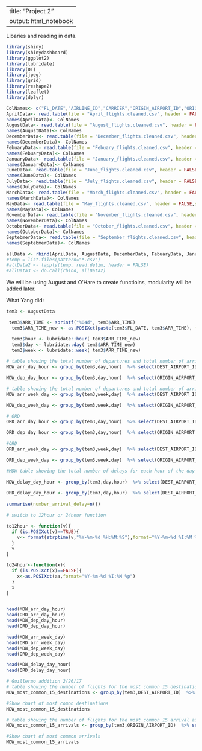 

---
title: "Project 2"
output: html_notebook
---

Libaries and reading in data.

```r
library(shiny)
library(shinydashboard)
library(ggplot2)
library(lubridate)
library(DT)
library(jpeg)
library(grid)
library(reshape2)
library(leaflet)
library(dplyr)

ColNames<- c("FL_DATE","AIRLINE_ID","CARRIER","ORIGIN_AIRPORT_ID","ORIGIN","ORIGIN_CITY_NAME","ORIGIN_STATE_NM","DEST_AIRPORT_ID","DEST_CITY_NAME","DEST_STATE_NM","DEP_TIME","DEP_DELAY","DEP_DELAY_NEW","ARR_TIME","ARR_DELAY","ARR_DELAY_NEW","CANCELLED","CANCELLATION_CODE","DIVERTED","ACTUAL_ELAPSED_TIME","FLIGHTS","DISTANCE","CARRIER_DELAY","WEATHER_DELAY","NAS_DELAY","SECURITY_DELAY","LATE_AIRCRAFT_DELAY")
AprilData<- read.table(file = "April_flights.cleaned.csv", header = FALSE,sep = '\t') 
names(AprilData)<- ColNames
AugustData<- read.table(file = "August_flights.cleaned.csv", header = FALSE,sep = '\t') 
names(AugustData)<- ColNames
DecemberData<- read.table(file = "December_flights.cleaned.csv", header = FALSE,sep = '\t') 
names(DecemberData)<- ColNames
FebuaryData<- read.table(file = "Febuary_flights.cleaned.csv", header = FALSE,sep = '\t') 
names(FebuaryData)<- ColNames
JanuaryData<- read.table(file = "January_flights.cleaned.csv", header = FALSE,sep = '\t') 
names(JanuaryData)<- ColNames
JuneData<- read.table(file = "June_flights.cleaned.csv", header = FALSE,sep = '\t') 
names(JuneData)<- ColNames
JulyData<- read.table(file = "July_flights.cleaned.csv", header = FALSE,sep = '\t') 
names(JulyData)<- ColNames
MarchData<- read.table(file = "March_flights.cleaned.csv", header = FALSE,sep = '\t')
names(MarchData)<- ColNames
MayData<- read.table(file = "May_flights.cleaned.csv", header = FALSE,sep = '\t') 
names(MayData)<- ColNames
NovemberData<- read.table(file = "November_flights.cleaned.csv", header = FALSE,sep = '\t') 
names(NovemberData)<- ColNames
OctoberData<- read.table(file = "October_flights.cleaned.csv", header = FALSE,sep = '\t') 
names(OctoberData)<- ColNames
SeptebmerData<- read.table(file = "September_flights.cleaned.csv", header = FALSE,sep = '\t') 
names(SeptebmerData)<- ColNames

allData <- rbind(AprilData, AugustData, DecemberData, FebuaryData, JanuaryData, JuneData, JulyData, MarchData, MayData, NovemberData, OctoberData, SeptebmerData)
#temp = list.files(pattern="*.csv")
#allData2 <- lapply(temp, read.delim, header = FALSE)
#allData3 <- do.call(rbind, allData2)
```


We will be using August and O'Hare to create functioins, modularity will be added later.

What Yang did:

```r

tem3 <- AugustData

 tem3$ARR_TIME <- sprintf("%04d", tem3$ARR_TIME)
  tem3$ARR_TIME_new <- as.POSIXct(paste(tem3$FL_DATE, tem3$ARR_TIME), format = "%Y-%m-%d %H%M" )

  tem3$hour <- lubridate::hour( tem3$ARR_TIME_new)
  tem3$day <- lubridate::day( tem3$ARR_TIME_new)
  tem3$week <- lubridate::week( tem3$ARR_TIME_new)
  
# table showing the total number of departures and total number of arrivals for each hour of the day across that month (i.e. how many from 9am to 10am summed over every day of that month) For MDW  
MDW_arr_day_hour <- group_by(tem3,day,hour)  %>% select(DEST_AIRPORT_ID) %>% filter(DEST_AIRPORT_ID == 13232 ) %>% summarise(number_arrival=n())

MDW_dep_day_hour <- group_by(tem3,day,hour)  %>% select(ORIGIN_AIRPORT_ID) %>% filter(ORIGIN_AIRPORT_ID == 13232 ) %>% summarise(number_arrival=n())

# table showing the total number of departures and total number of arrivals for each day of the week across that month (i.e. how many on all of the mondays of that month)
MDW_arr_week_day <- group_by(tem3,week,day)  %>% select(DEST_AIRPORT_ID) %>% filter(DEST_AIRPORT_ID == 13232 ) %>% summarise(number_arrival=n())

MDW_dep_week_day <- group_by(tem3,week,day)  %>% select(ORIGIN_AIRPORT_ID) %>% filter(ORIGIN_AIRPORT_ID == 13232 ) %>% summarise(number_arrival=n())

# ORD
ORD_arr_day_hour <- group_by(tem3,day,hour)  %>% select(DEST_AIRPORT_ID) %>% filter(DEST_AIRPORT_ID == 13930 ) %>% summarise(number_arrival=n())

ORD_dep_day_hour <- group_by(tem3,day,hour)  %>% select(ORIGIN_AIRPORT_ID) %>% filter(ORIGIN_AIRPORT_ID == 13930 ) %>% summarise(number_arrival=n())

#ORD
ORD_arr_week_day <- group_by(tem3,week,day)  %>% select(DEST_AIRPORT_ID) %>% filter(DEST_AIRPORT_ID == 13930 ) %>% summarise(number_arrival=n())

ORD_dep_week_day <- group_by(tem3,week,day)  %>% select(ORIGIN_AIRPORT_ID) %>% filter(ORIGIN_AIRPORT_ID == 13930 ) %>% summarise(number_arrival=n())

#MDW table showing the total number of delays for each hour of the day across that month (i.e. how many from 9am to 10am summed over every day of that month) 

MDW_delay_day_hour <- group_by(tem3,day,hour)  %>% select(DEST_AIRPORT_ID,ORIGIN_AIRPORT_ID,ARR_DELAY,DEP_DELAY) %>% filter((ARR_DELAY>0 | DEP_DELAY >0)&&(ORIGIN_AIRPORT_ID==13232 | DEST_AIRPORT_ID == 13232) ) %>% summarise(number_arrival_delay=n())
  
ORD_delay_day_hour <- group_by(tem3,day,hour)  %>% select(DEST_AIRPORT_ID,ORIGIN_AIRPORT_ID,ARR_DELAY,DEP_DELAY) %>% filter((ARR_DELAY>0 | DEP_DELAY >0)&&(ORIGIN_AIRPORT_ID==13930 | DEST_AIRPORT_ID == 13930) ) %>% 
  
summarise(number_arrival_delay=n())

# switch to 12hour or 24hour function

to12hour <- function(v){ 
  if (is.POSIXct(v)==TRUE){
    v<- format(strptime(v,"%Y-%m-%d %H:%M:%S"),format="%Y-%m-%d %I:%M %p")
  }
  v
}

to24hour<-function(x){
  if (is.POSIXct(x)==FALSE){
    x<-as.POSIXct(aa,format="%Y-%m-%d %I:%M %p")
  }
  x 
} 


head(MDW_arr_day_hour)
head(ORD_arr_day_hour)
head(MDW_dep_day_hour)
head(ORD_dep_day_hour)

head(MDW_arr_week_day)
head(ORD_arr_week_day)
head(MDW_dep_week_day)
head(ORD_dep_week_day)

head(MDW_delay_day_hour)
head(ORD_delay_day_hour)

```
```r
# Guillermo addition 2/26/17
# table showing the number of flights for the most common 15 destination airports from MDW (depart: MDW, arrive: other airport)
MDW_most_common_15_destinations <- group_by(tem3,DEST_AIRPORT_ID)  %>% select(DEST_AIRPORT_ID, ORIGIN_AIRPORT_ID) %>% filter(ORIGIN_AIRPORT_ID == 13232 ) %>% summarise(number_of_flights=n()) %>% arrange(desc(number_of_flights)) %>% top_n(15)

#Show chart of most comon destinations
MDW_most_common_15_destinations

# table showing the number of flights for the most common 15 arrival airports (depart: other airport, arrive: MDW) 
MDW_most_common_15_arrivals <- group_by(tem3,ORIGIN_AIRPORT_ID)  %>% select(DEST_AIRPORT_ID, ORIGIN_AIRPORT_ID) %>% filter(DEST_AIRPORT_ID == 13232 ) %>% summarise(number_of_flights=n()) %>% arrange(desc(number_of_flights)) %>% top_n(15)

#Show chart of most common arrivals 
MDW_most_common_15_arrivals
```

